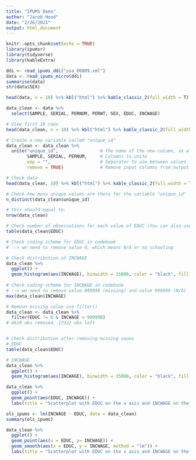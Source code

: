 ```yaml
---
title: "IPUMS Demo"
author: "Jacob Hood"
date: "2/26/2021"
output: html_document
---
```


```r
knitr::opts_chunk$set(echo = TRUE)
library(ipumsr)
library(tidyverse)
library(kableExtra)
```

```r
ddi <- read_ipums_ddi("usa_00009.xml")
data <- read_ipums_micro(ddi)
summarise(data)
str(data$SEX)

head(data, n = 10) %>% kbl("html") %>% kable_classic_2(full_width = T)

```



```r
data_clean <- data %>%
  select(SAMPLE, SERIAL, PERNUM, PERWT, SEX, EDUC, INCWAGE)

# View first 10 rows
head(data_clean, n = 10) %>% kbl("html") %>% kable_classic_2(full_width = T)

```

```r
# Create a new variable called "unique_id"
data_clean <- data_clean %>%
  unite("unique_id",                # The name of the new column, as a string or symbol
        SAMPLE, SERIAL, PERNUM,     # Columns to unite
        sep = "",                   # Separator to use between values
        remove = TRUE)              # Remove input columns from output data frame

# Check data
head(data_clean, 10) %>% kbl("html") %>% kable_classic_2(full_width = T)

# Check how many unique values are there for the variable "unique_id"
n_distinct(data_clean$unique_id) 

# this should equal to: 
nrow(data_clean)

# Check number of observations for each value of EDUC (You can also use plotting)
table(data_clean$EDUC)

# Check coding scheme for EDUC in codebook
# --> we need to remove value 0, which means N/A or no schooling

# Check distribution of INCWAGE
data_clean %>%
  ggplot() +
  geom_histogram(aes(INCWAGE), binwidth = 15000, color = "black", fill = "grey")
  
# Check coding scheme for INCWAGE in codebook
# --> we need to remove value 999998 (missing) and value 999999 (N/A) 
max(data_clean$INCWAGE)

# Remove missing value use filter()
data_clean <- data_clean %>%
  filter(EDUC != 0 & INCWAGE < 999998)
# 4610 obs removed, 17322 obs left


# Check distribution after removing missing vaues
# EDUC
table(data_clean$EDUC)
```

```r
# INCWAGE
data_clean %>%
  ggplot() +
  geom_histogram(aes(INCWAGE), binwidth = 15000, color = "black", fill = "grey")
```


```r
data_clean %>%
  ggplot() +
  geom_point(aes(EDUC, INCWAGE)) +
  labs(title = "Scatterplot with EDUC on the x axis and INCWAGE on the y axis")
```

```r
ols_ipums <- lm(INCWAGE ~ EDUC, data = data_clean)
summary(ols_ipums)

data_clean %>%
  ggplot() +
  geom_point(aes(x = EDUC, y= INCWAGE)) +
  geom_smooth(aes(x = EDUC, y = INCWAGE, method = "lm")) +
  labs(title = "Scatterplot with EDUC on the x axis and INCWAGE on the y axis")
```



